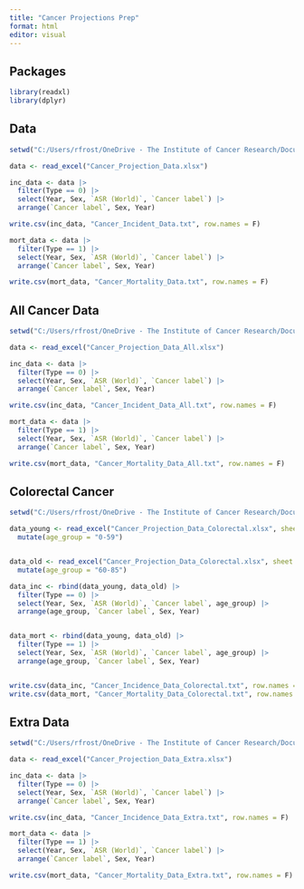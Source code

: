 ```yaml
---
title: "Cancer Projections Prep"
format: html
editor: visual
---
```


## Packages

```r
library(readxl)
library(dplyr)

```

## Data

```r
setwd("C:/Users/rfrost/OneDrive - The Institute of Cancer Research/Documents/UK-cancer-trends/Data")

data <- read_excel("Cancer_Projection_Data.xlsx")

inc_data <- data |>
  filter(Type == 0) |>
  select(Year, Sex, `ASR (World)`, `Cancer label`) |>
  arrange(`Cancer label`, Sex, Year)

write.csv(inc_data, "Cancer_Incident_Data.txt", row.names = F)

mort_data <- data |>
  filter(Type == 1) |>
  select(Year, Sex, `ASR (World)`, `Cancer label`) |>
  arrange(`Cancer label`, Sex, Year)

write.csv(mort_data, "Cancer_Mortality_Data.txt", row.names = F)

```

## All Cancer Data

```r

setwd("C:/Users/rfrost/OneDrive - The Institute of Cancer Research/Documents/UK-cancer-trends/Data")

data <- read_excel("Cancer_Projection_Data_All.xlsx")

inc_data <- data |>
  filter(Type == 0) |>
  select(Year, Sex, `ASR (World)`, `Cancer label`) |>
  arrange(`Cancer label`, Sex, Year)

write.csv(inc_data, "Cancer_Incident_Data_All.txt", row.names = F)

mort_data <- data |>
  filter(Type == 1) |>
  select(Year, Sex, `ASR (World)`, `Cancer label`) |>
  arrange(`Cancer label`, Sex, Year)

write.csv(mort_data, "Cancer_Mortality_Data_All.txt", row.names = F)


```

## Colorectal Cancer

```r
setwd("C:/Users/rfrost/OneDrive - The Institute of Cancer Research/Documents/UK-cancer-trends/Data")

data_young <- read_excel("Cancer_Projection_Data_Colorectal.xlsx", sheet = "UK_0_59") |>
  mutate(age_group = "0-59")


data_old <- read_excel("Cancer_Projection_Data_Colorectal.xlsx", sheet = "UK_60_85") |>
  mutate(age_group = "60-85")

data_inc <- rbind(data_young, data_old) |>
  filter(Type == 0) |>
  select(Year, Sex, `ASR (World)`, `Cancer label`, age_group) |>
  arrange(age_group, `Cancer label`, Sex, Year)


data_mort <- rbind(data_young, data_old) |>
  filter(Type == 1) |>
  select(Year, Sex, `ASR (World)`, `Cancer label`, age_group) |>
  arrange(age_group, `Cancer label`, Sex, Year)


write.csv(data_inc, "Cancer_Incidence_Data_Colorectal.txt", row.names = F)
write.csv(data_mort, "Cancer_Mortality_Data_Colorectal.txt", row.names = F)

```

## Extra Data
```r
setwd("C:/Users/rfrost/OneDrive - The Institute of Cancer Research/Documents/UK-cancer-trends/Data")

data <- read_excel("Cancer_Projection_Data_Extra.xlsx")

inc_data <- data |>
  filter(Type == 0) |>
  select(Year, Sex, `ASR (World)`, `Cancer label`) |>
  arrange(`Cancer label`, Sex, Year)

write.csv(inc_data, "Cancer_Incidence_Data_Extra.txt", row.names = F)

mort_data <- data |>
  filter(Type == 1) |>
  select(Year, Sex, `ASR (World)`, `Cancer label`) |>
  arrange(`Cancer label`, Sex, Year)

write.csv(mort_data, "Cancer_Mortality_Data_Extra.txt", row.names = F)


```
